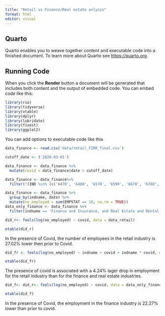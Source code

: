 ```yaml
---
title: "Retail vs Finance/Real estate anlysis"
format: html
editor: visual
---
```


## Quarto

Quarto enables you to weave together content and executable code into a finished document. To learn more about Quarto see <https://quarto.org>.

## Running Code

When you click the **Render** button a document will be generated that includes both content and the output of embedded code. You can embed code like this:

```r
library(rio)
library(tidyverse)
library(vtable)
library(dplyr)
library(lubridate)
library(fixest)
library(ggplot2)

```

You can add options to executable code like this

```r
data_finance <- read.csv('data/retail_FIRR_final.csv')

```

```r
cutoff_date <- ('2020-03-01')

data_finance <- data_finance %>%
  mutate(covid = data_finance$date > cutoff_date)

data_finance <- data_finance%>%
  filter(!(IND %in% (c('6470', '6480', '6570', '6590', '6670', '6780', '7080', '7181', '7190'))))
```

```r
data_finance <- data_finance %>%
  group_by(indname, date) %>%
  mutate(no_employed = sum(EMPSTAT == 10, na.rm = TRUE))
data_only_finance <- data_finance %>%
  filter(indname == 'Finance and Insurance, and Real Estate and Rental and Leasing')

```

```r
did_r<- feols(log(no_employed) ~ covid, data = data_retail)

etable(did_r)
```

In the presence of Covid, the number of employees in the retail industry is 27.02% lower then prior to Covid.

```r
did_fr <- feols(log(no_employed) ~ indname + covid + indname * covid, data = data_finance)

etable(did_fr)
```

The presence of covid is associated with a 4.24% lager drop in employment for the retail industry than for the finance and real estate industries.

```r
did_f<- did_r<- feols(log(no_employed) ~ covid, data = data_only_finance)

etable(did_f)

```

In the presence of Covid, the employment in the finance industry is 22.27% lower than prior to covid.
